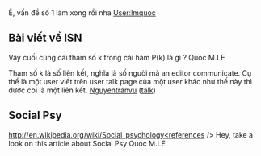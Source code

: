 <article id="37418240" title=User talk:Nguyentranvu>
	<talkpage id="37418240" title="User talk:Nguyentranvu">
Ê, vấn đề số 1 làm xong rồi nha {{done}} [[User:lmquoc]]

== Bài viết về ISN ==

Vậy cuối cùng cái tham số k trong cái hàm P(k) là gì ? Quoc M.LE

Tham số k là số liên kết, nghĩa là số người mà an editor communicate. Cụ thể là một user viết trên user talk page của một user khác như thế này thì được coi là một liên kết. [[User:Nguyentranvu|Nguyentranvu]] ([[User talk:Nguyentranvu#top|talk]])

== Social Psy ==


http://en.wikipedia.org/wiki/Social_psychology&lt;references /&gt; Hey, take a look on this article about Social Psy Quoc M.LE
	</talkpage>
</article>